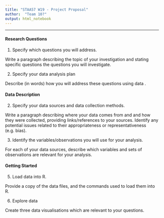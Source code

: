 ```yaml
---
title: "STAA57 W19 - Project Proposal"
author:  "Team 10?"
output: html_notebook
---
```


***

#### Research Questions

1. Specify which questions you will address.

Write a paragraph describing the topic of your investigation and stating specific questions the questions you will investigate.

2. Specify your data analysis plan 

Describe (in words) how you will address these questions using data .

#### Data Description

2. Specify your data sources and data collection methods.

Write a paragraph describing where your data comes from and and how they were collected, providing links/references to your sources. Identify any potential issues related to their appropriateness or representativeness (e.g. bias). 

3. Identify the variables/observations you will use for your analysis.

For each of your data sources, describe which variables and sets of observations are relevant for your analysis.

#### Getting Started 

5. Load data into R.

Provide a copy of the data files, and the commands used to load them into R. 

6. Explore data 

Create three data visualisations which are relevant to your questions.

